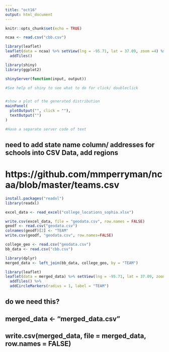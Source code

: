 ```yaml
---
title: "oct16"
output: html_document
---
```


```r
knitr::opts_chunk$set(echo = TRUE)
```

```r
ncaa <- read.csv("cbb.csv")
```

```r
library(leaflet)
leaflet(data = ncaa) %>% setView(lng = -95.71, lat = 37.09, zoom =4) %>% 
  addTiles() 
```



```r
library(shiny)
library(ggplot2)

shinyServer(function(input, output))

#See help of shiny to see what to do for click/ doubleclick


#show a plot of the generated distribution
mainPanel(
  plotOutput("", click = ""),
  textOutput("")
)

#Have a separate server code of text

```

## need to add state name column/ addresses for schools into CSV Data, add regions

# https://github.com/mmperryman/ncaa/blob/master/teams.csv

```r
install.packages("readxl")
library(readxl)
```

```r
excel_data <- read_excel("college_locations_sophia.xlsx")
```

```r
write.csv(excel_data, file = "geodata.csv", row.names = FALSE)
geodf <- read.csv("geodata.csv")
colnames(geodf)[2] <- "TEAM"
write.csv(geodf, "geodata.csv", row.names=FALSE)
```

```r
college_geo <- read.csv("geodata.csv")
bb_data <- read.csv("cbb.csv")

library(dplyr)
merged_data <- left_join(bb_data, college_geo, by = "TEAM")
```



```r
library(leaflet)
leaflet(data = merged_data) %>% setView(lng = -95.71, lat = 37.09, zoom =3) %>% 
  addTiles() %>%
  addCircleMarkers(radius = 1, label = "TEAM")
```
## do we need this? 
## merged_data <- "merged_data.csv"
## write.csv(merged_data, file = merged_data, row.names = FALSE)